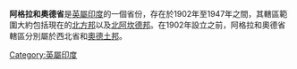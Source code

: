 {{Unreferenced|time=2021-01-10T12:09:15+00:00}}
'''阿格拉和奧德省'''是[[英屬印度|英屬印度]]的一個省份，存在於1902年至1947年之間，其轄區範圍大約包括現在的[[北方邦|北方邦]]以及[[北阿坎德邦|北阿坎德邦]]。在1902年設立之前，阿格拉和奧德省轄區分別屬於西北省和[[奧德土邦|奧德土邦]]。
{{coord|25.45|N|81.85|E|region:IN_type:landmark_source:kolossus-svwiki|display=title}}
[[Category:英屬印度|Category:英屬印度]]